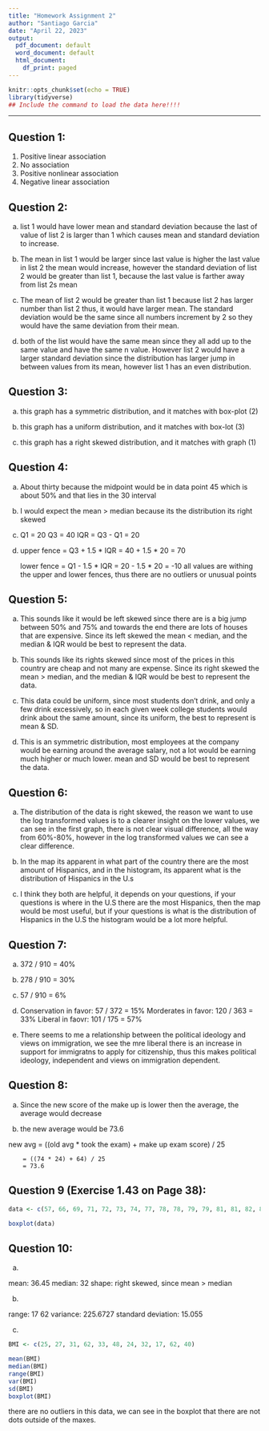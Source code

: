 ```yaml
---
title: "Homework Assignment 2"
author: "Santiago Garcia"
date: "April 22, 2023" 
output:
  pdf_document: default
  word_document: default
  html_document:
    df_print: paged
---
```


```r
knitr::opts_chunk$set(echo = TRUE)
library(tidyverse)
## Include the command to load the data here!!!!
```

* * *

## Question 1:  

(1) Positive linear association
(2) No association
(3) Positive nonlinear association
(4) Negative linear association 


## Question 2: 

a. list 1 would have lower mean and standard deviation because the last of value of list 2 is larger than 1 which causes mean and standard deviation to increase.

b. The mean in list 1 would be larger since last value is higher the last value in list 2 the mean would increase, however the standard deviation of list 2 would be greater than list 1, because the last value is farther away from list 2s mean

c. The mean of list 2 would be greater than list 1 because list 2 has larger number than list 2 thus, it would have larger mean. The standard deviation would be the same since all numbers increment by 2 so they would have the same deviation from their mean. 

d. both of the list would have the same mean since they all add up to the same value and have the same n value. However list 2 would have a larger standard deviation since the distribution has larger jump in between values from its mean, however list 1 has an even distribution. 


## Question 3: 

a. this graph has a symmetric distribution, and it matches with box-plot (2)

b. this graph has a uniform distribution, and it matches with box-lot (3)

c. this graph has a right skewed distribution, and it matches with graph (1)


## Question 4:  

a. About thirty because the midpoint would be in data point 45 which is about 50% and that lies in the 30 interval

b. I would expect the mean > median because its the distribution its right skewed

c. Q1 = 20
   Q3 = 40
   IQR = Q3 - Q1 = 20

d. upper fence = Q3 + 1.5 * IQR
               = 40 + 1.5 * 20
               = 70
               
   lower fence = Q1 - 1.5 * IQR
               = 20 - 1.5 * 20
               = -10
all values are withing the upper and lower fences, thus there are no outliers or unusual points 


## Question 5:

a. This sounds like it would be left skewed since there are is a big jump between 50% and 75% and towards the end there are lots of houses that are expensive. Since its left skewed the mean < median, and the median & IQR would be best to represent the data. 

b. This sounds like its rights skewed since most of the prices in this country are cheap and not many are expense. Since its right skewed the mean > median, and the median & IQR would be best to represent the data.

c. This data could be uniform, since most students don't drink, and only a few drink excessively, so in each given week college students would drink about the same amount, since its uniform, the best to represent is mean & SD.

d. This is an symmetric distribution, most employees at the company would be earning around the average salary, not a lot would be earning much higher or much lower. mean and SD would be best to represent the data. 



## Question 6: 

a. The distribution of the data is right skewed, the reason we want to use the log transformed values is to a clearer insight on the lower values, we can see in the first graph, there is not clear visual difference, all the way from 60%-80%, however in the log transformed values we can see a clear difference.

b. In the map its apparent in what part of the country there are the most amount of Hispanics, and in the histogram, its apparent what is the distribution of Hispanics in the U.s 

c. I think they both are helpful, it depends on your questions, if your questions is where in the U.S there are the most Hispanics, then the map would be most useful, but if your questions is what is the distribution of Hispanics in the U.S the histogram would be a lot more helpful. 



## Question 7: 

a. 372 / 910 = 40%
b. 278 / 910 = 30%
c. 57 / 910 = 6%
d. Conservation in favor: 57 / 372 = 15%
   Morderates in favor: 120 / 363 = 33%
   Liberal in faovr: 101 / 175 = 57%

e. There seems to me a relationship between the political ideology and views on immigration, we see the mre liberal there is an increase in support for immigratns to apply for citizenship, thus this makes political ideology, independent and views on immigration dependent. 


## Question 8: 

a) Since the new score of the make up is lower then the average, the average would decrease

b) the new average would be 73.6

new avg = ((old avg * took the exam) + make up exam score) / 25

        = ((74 * 24) + 64) / 25
        = 73.6

## Question 9 (Exercise 1.43 on Page 38): 

```r
data <- c(57, 66, 69, 71, 72, 73, 74, 77, 78, 78, 79, 79, 81, 81, 82, 83, 88, 89, 94)

boxplot(data)
```





## Question 10: 

a.

mean: 36.45
median: 32
shape: right skewed, since mean > median

b. 

range: 17 62
variance: 225.6727
standard deviation: 15.055

c.
 
```r
BMI <- c(25, 27, 31, 62, 33, 48, 24, 32, 17, 62, 40)

mean(BMI)
median(BMI)
range(BMI)
var(BMI)
sd(BMI)
boxplot(BMI)

```
there are no outliers in this data, we can see in the boxplot that there are not dots outside of the maxes. 

